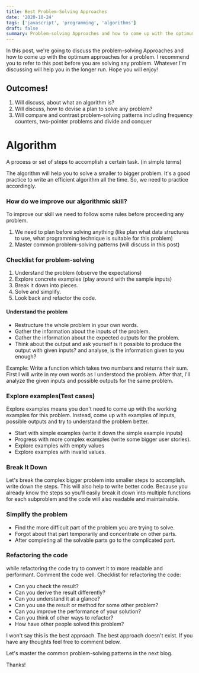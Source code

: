 ```yaml
---
title: Best Problem-Solving Approaches
date: '2020-10-24'
tags: ['javascript', 'programming', 'algorithms']
draft: false
summary: Problem-solving Approaches and how to come up with the optimum approaches for a problem.
---
```


In this post, we're going to discuss the problem-solving Approaches and how to come up with the optimum approaches for a problem. I recommend you to refer to this post before you are solving any problem. Whatever I'm discussing will help you in the longer run. Hope you will enjoy!

## **Outcomes!**

1. Will discuss, about what an algorithm is?
2. Will discuss, how to devise a plan to solve any problem?
3. Will compare and contrast problem-solving patterns including frequency counters, two-pointer problems and divide and conquer

# **Algorithm**

A process or set of steps to accomplish a certain task. (in simple terms)

The algorithm will help you to solve a smaller to bigger problem. It's a good practice to write an efficient algorithm all the time. So, we need to practice accordingly.

### **How do we improve our algorithmic skill?**

To improve our skill we need to follow some rules before proceeding any problem.

1. We need to plan before solving anything (like plan what data structures to use, what programming technique is suitable for this problem)
2. Master common problem-solving patterns (will discuss in this post)

### **Checklist for problem-solving**

1. Understand the problem (observe the expectations)
2. Explore concrete examples (play around with the sample inputs)
3. Break it down into pieces.
4. Solve and simplify.
5. Look back and refactor the code.

#### **Understand the problem**

- Restructure the whole problem in your own words.
- Gather the information about the inputs of the problem.
- Gather the information about the expected outputs for the problem.
- Think about the output and ask yourself is it possible to produce the output with given inputs? and analyse, is the information given to you enough?

Example: Write a function which takes two numbers and returns their sum.
First I will write in my own words as I understood the problem. After that, I'll analyze the given inputs and possible outputs for the same problem.

### **Explore examples**(Test cases)

Explore examples means you don't need to come up with the working examples for this problem. Instead, come up with examples of inputs, possible outputs and try to understand the problem better.

- Start with simple examples (write it down the simple example inputs)
- Progress with more complex examples (write some bigger user stories).
- Explore examples with empty values
- Explore examples with invalid values.

### **Break It Down**

Let's break the complex bigger problem into smaller steps to accomplish. write down the steps. This will also help to write better code. Because you already know the steps so you'll easily break it down into multiple functions for each subproblem and the code will also readable and maintainable.

### **Simplify the problem**

- Find the more difficult part of the problem you are trying to solve.
- Forgot about that part temporarily and concentrate on other parts.
- After completing all the solvable parts go to the complicated part.

### **Refactoring the code**

while refactoring the code try to convert it to more readable and performant. Comment the code well.
Checklist for refactoring the code:

- Can you check the result?
- Can you derive the result differently?
- Can you understand it at a glance?
- Can you use the result or method for some other problem?
- Can you improve the performance of your solution?
- Can you think of other ways to refactor?
- How have other people solved this problem?

I won't say this is the best approach. The best approach doesn't exist. If you have any thoughts feel free to comment below.

Let's master the common problem-solving patterns in the next blog.

Thanks!
